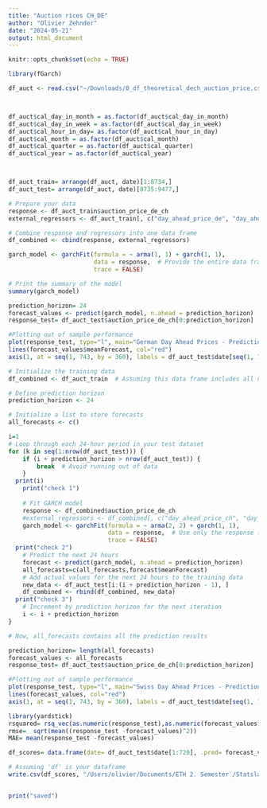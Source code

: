 ```yaml
---
title: "Auction rices CH_DE"
author: "Olivier Zehnder"
date: "2024-05-21"
output: html_document
---
```



```r
knitr::opts_chunk$set(echo = TRUE)
```

```r
library(fGarch)
```


```r
df_auct <- read.csv("~/Downloads/0_df_theoretical_dech_auction_price.csv", header=TRUE)



df_auct$cal_day_in_month = as.factor(df_auct$cal_day_in_month)
df_auct$cal_day_in_week = as.factor(df_auct$cal_day_in_week)
df_auct$cal_hour_in_day= as.factor(df_auct$cal_hour_in_day)
df_auct$cal_month = as.factor(df_auct$cal_month)
df_auct$cal_quarter = as.factor(df_auct$cal_quarter)
df_auct$cal_year = as.factor(df_auct$cal_year)



df_auct_train= arrange(df_auct, date)[1:8734,]
df_auct_test= arrange(df_auct, date)[8735:9477,]
```


```r

# Prepare your data
response <- df_auct_train$auction_price_de_ch
external_regressors <- df_auct_train[, c("day_ahead_price_de", "day_ahead_price_at")]  # Replace with your actual regressor names

# Combine response and regressors into one data frame
df_combined <- cbind(response, external_regressors)

garch_model <- garchFit(formula = ~ arma(1, 1) + garch(1, 1),
                        data = response,  # Provide the entire data frame
                        trace = FALSE)

# Print the summary of the model
summary(garch_model)


```


```r
prediction_horizon= 24
forecast_values <- predict(garch_model, n.ahead = prediction_horizon)
response_test= df_auct_test$auction_price_de_ch[0:prediction_horizon]

#Plotting out of sample performance
plot(response_test, type="l", main="German Day Ahead Prices - Predictions",  xlab = " ", ylab = "Price", xaxt = "n", ylim=c(0,350))
lines(forecast_values$meanForecast, col="red")
axis(1, at = seq(1, 743, by = 360), labels = df_auct_test$date[seq(1, 743, by = 360)], las = 2, cex.axis = 0.7)
```


```r

# Initialize the training data
df_combined <- df_auct_train  # Assuming this data frame includes all necessary variables

# Define prediction horizon
prediction_horizon <- 24

# Initialize a list to store forecasts
all_forecasts <- c()

i=1
# Loop through each 24-hour period in your test dataset
for (k in seq(1:nrow(df_auct_test))) {
    if (i + prediction_horizon > nrow(df_auct_test)) {
        break  # Avoid running out of data
    }
  print(i)
    print("check 1")
  
    # Fit GARCH model
    response <- df_combined$auction_price_de_ch
    #external_regressors <- df_combined[, c("day_ahead_price_ch", "day_ahead_price_at")]
    garch_model <- garchFit(formula = ~ arma(2, 2) + garch(1, 1),
                            data = response,  # Use only the response for the GARCH model
                            trace = FALSE)
  print("check 2")
    # Predict the next 24 hours
    forecast <- predict(garch_model, n.ahead = prediction_horizon)
    all_forecasts=c(all_forecasts,forecast$meanForecast)
    # Add actual values for the next 24 hours to the training data
    new_data <- df_auct_test[i:(i + prediction_horizon - 1), ]
    df_combined <- rbind(df_combined, new_data)
  print("check 3")
    # Increment by prediction horizon for the next iteration
    i <- i + prediction_horizon
}

# Now, all_forecasts contains all the prediction results

```

```r
prediction_horizon= length(all_forecasts)
forecast_values <- all_forecasts
response_test= df_auct_test$auction_price_de_ch[0:prediction_horizon]

#Plotting out of sample performance
plot(response_test, type="l", main="Swiss Day Ahead Prices - Predictions",  xlab = " ", ylab = "Price", xaxt = "n", ylim=c(0,350))
lines(forecast_values, col="red")
axis(1, at = seq(1, 743, by = 360), labels = df_auct_test$date[seq(1, 743, by = 360)], las = 2, cex.axis = 0.7)
```


```r
library(yardstick)
rsquared= rsq_vec(as.numeric(response_test),as.numeric(forecast_values))
rmse=  sqrt(mean((response_test -forecast_values)^2))
MAE= mean(response_test -forecast_values)
```

```r

df_scores= data.frame(date= df_auct_test$date[1:720], .pred= forecast_values, acutal=response_test )

# Assuming 'df' is your dataframe
write.csv(df_scores, "/Users/olivier/Documents/ETH 2. Semester¨/Statslab/Scores Auction prices/1 - GARCH - Prediction - DECH - Data Theoretical/holdout_predictions.csv", row.names = FALSE)


print("saved")

```

